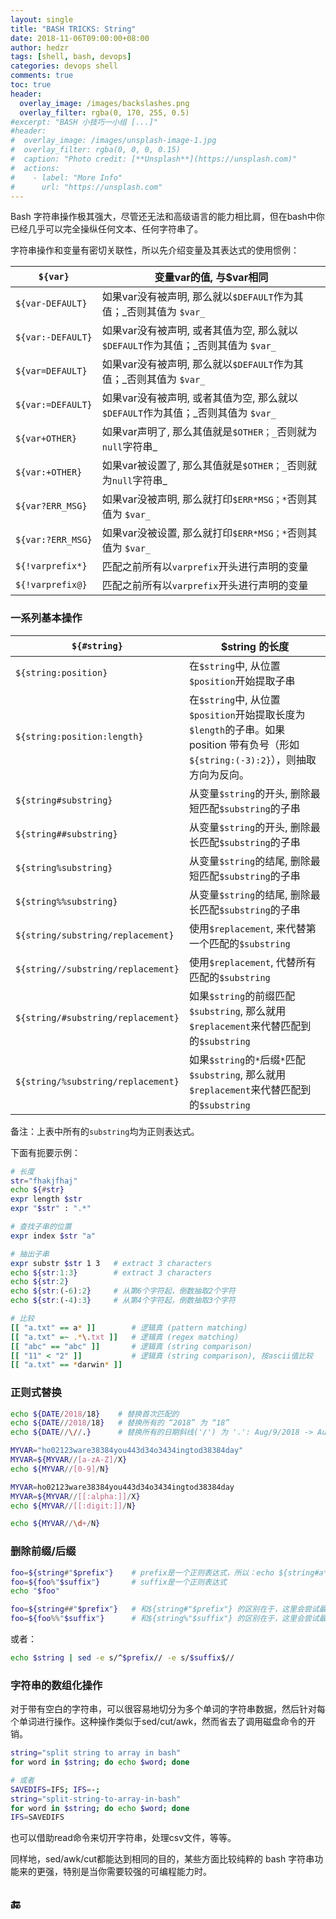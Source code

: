 ```yaml
---
layout: single
title: "BASH TRICKS: String"
date: 2018-11-06T09:00:00+08:00
author: hedzr
tags: [shell, bash, devops]
categories: devops shell
comments: true
toc: true
header:
  overlay_image: /images/backslashes.png
  overlay_filter: rgba(0, 170, 255, 0.5)
#excerpt: "BASH 小技巧一小组 [...]"
#header:
#  overlay_image: /images/unsplash-image-1.jpg
#  overlay_filter: rgba(0, 0, 0, 0.15)
#  caption: "Photo credit: [**Unsplash**](https://unsplash.com)"
#  actions:
#    - label: "More Info"
#      url: "https://unsplash.com"
---
```


Bash 字符串操作极其强大，尽管还无法和高级语言的能力相比肩，但在bash中你已经几乎可以完全操纵任何文本、任何字符串了。

字符串操作和变量有密切关联性，所以先介绍变量及其表达式的使用惯例：

| `${var}`          | 变量var的值, 与$var相同                                                          |
| ----------------- | -------------------------------------------------------------------------------- |
| `${var-DEFAULT}`  | 如果var没有被声明, 那么就以`$DEFAULT`作为其值；_否则其值为 `$var_`               |
| `${var:-DEFAULT}` | 如果var没有被声明, 或者其值为空, 那么就以`$DEFAULT`作为其值；_否则其值为 `$var_` |
| `${var=DEFAULT}`  | 如果var没有被声明, 那么就以`$DEFAULT`作为其值；_否则其值为 `$var_`               |
| `${var:=DEFAULT}` | 如果var没有被声明, 或者其值为空, 那么就以`$DEFAULT`作为其值；_否则其值为 `$var_` |
| `${var+OTHER}`    | 如果var声明了, 那么其值就是`$OTHER；_`否则就为`null`字符串\_                     |
| `${var:+OTHER}`   | 如果var被设置了, 那么其值就是`$OTHER；_`否则就为`null`字符串\_                   |
| `${var?ERR_MSG}`  | 如果var没被声明, 那么就打印`$ERR*MSG；*`否则其值为 `$var_`                       |
| `${var:?ERR_MSG}` | 如果var没被设置, 那么就打印`$ERR*MSG；*`否则其值为 `$var_`                       |
| `${!varprefix*}`  | 匹配之前所有以`varprefix`开头进行声明的变量                                      |
| `${!varprefix@}`  | 匹配之前所有以`varprefix`开头进行声明的变量                                      |

### 一系列基本操作

| `${#string}`                       | $string 的长度                                                                                                                      |
| ---------------------------------- | ----------------------------------------------------------------------------------------------------------------------------------- |
| `${string:position}`               | 在`$string`中, 从位置`$position`开始提取子串                                                                                        |
| `${string:position:length}`        | 在`$string`中, 从位置`$position`开始提取长度为`$length`的子串。如果 position 带有负号（形如`${string:(-3):2}`），则抽取方向为反向。 |
| `${string#substring}`              | 从变量`$string`的开头, 删除最短匹配`$substring`的子串                                                                               |
| `${string##substring}`             | 从变量`$string`的开头, 删除最长匹配`$substring`的子串                                                                               |
| `${string%substring}`              | 从变量`$string`的结尾, 删除最短匹配`$substring`的子串                                                                               |
| `${string%%substring}`             | 从变量`$string`的结尾, 删除最长匹配`$substring`的子串                                                                               |
| `${string/substring/replacement}`  | 使用`$replacement`, 来代替第一个匹配的`$substring`                                                                                  |
| `${string//substring/replacement}` | 使用`$replacement`, 代替所有匹配的`$substring`                                                                                      |
| `${string/#substring/replacement}` | 如果`$string`的前缀匹配`$substring`, 那么就用`$replacement`来代替匹配到的`$substring`                                               |
| `${string/%substring/replacement}` | 如果`$string`的`*`后缀`*`匹配`$substring`, 那么就用`$replacement`来代替匹配到的`$substring`                                         |

备注：上表中所有的`substring`均为正则表达式。

下面有扼要示例：

```bash
# 长度
str="fhakjfhaj"
echo ${#str}
expr length $str
expr "$str" : ".*"

# 查找子串的位置
expr index $str "a"

# 抽出子串
expr substr $str 1 3   # extract 3 characters
echo ${str:1:3}        # extract 3 characters
echo ${str:2}
echo ${str:(-6):2}     # 从第6个字符起，倒数抽取2个字符
echo ${str:(-4):3}     # 从第4个字符起，倒数抽取3个字符

# 比较
[[ "a.txt" == a* ]]        # 逻辑真 (pattern matching)
[[ "a.txt" =~ .*\.txt ]]   # 逻辑真 (regex matching)
[[ "abc" == "abc" ]]       # 逻辑真 (string comparison)
[[ "11" < "2" ]]           # 逻辑真 (string comparison), 按ascii值比较
[[ "a.txt" == *darwin* ]]
```

### 正则式替换

```bash
echo ${DATE/2018/18}    # 替换首次匹配的
echo ${DATE//2018/18}   # 替换所有的 “2018” 为 “18”
echo ${DATE//\//.}      # 替换所有的日期斜线('/') 为 '.': Aug/9/2018 -> Aug.9.2018

MYVAR="ho02123ware38384you443d34o3434ingtod38384day"
MYVAR=${MYVAR//[a-zA-Z]/X}
echo ${MYVAR//[0-9]/N}

MYVAR=ho02123ware38384you443d34o3434ingtod38384day
MYVAR=${MYVAR//[[:alpha:]]/X}
echo ${MYVAR//[[:digit:]]/N}

echo ${MYVAR//\d+/N}
```

### 删除前缀/后缀

```bash
foo=${string#"$prefix"}    # prefix是一个正则表达式，所以：echo ${string#a*c} 删除 “a*c” 模式的前缀
foo=${foo%"$suffix"}       # suffix是一个正则表达式
echo "$foo"

foo=${string##"$prefix"}   # 和${string#"$prefix"} 的区别在于，这里会尝试最长匹配（贪婪式）
foo=${foo%%"$suffix"}      # 和${string%"$suffix"} 的区别在于，这里会尝试最长匹配（贪婪式）
```

或者：

```sh
echo $string | sed -e s/^$prefix// -e s/$suffix$//
```

### 字符串的数组化操作

对于带有空白的字符串，可以很容易地切分为多个单词的字符串数据，然后针对每个单词进行操作。这种操作类似于sed/cut/awk，然而省去了调用磁盘命令的开销。

```bash
string="split string to array in bash"
for word in $string; do echo $word; done

# 或者
SAVEDIFS=IFS; IFS=-;
string="split-string-to-array-in-bash"
for word in $string; do echo $word; done
IFS=SAVEDIFS
```

也可以借助read命令来切开字符串，处理csv文件，等等。

同样地，sed/awk/cut都能达到相同的目的，某些方面比较纯粹的 bash 字符串功能来的更强，特别是当你需要较强的可编程能力时。

## 🔚
